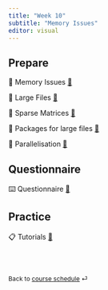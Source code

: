 ```yaml
---
title: "Week 10"
subtitle: "Memory Issues"
editor: visual
---
```



## Prepare

📖 Memory Issues [🔗](/contents/week-10/01_memory_issues.qmd)

📖 Large Files [🔗](/contents/week-10/02_large_files.qmd)

📖 Sparse Matrices [🔗](/contents/week-10/03_sparse_matrices.qmd)

📖 Packages for large files [🔗](/contents/week-10/04_packages_large_files.qmd)

📖 Parallelisation [🔗](/contents/week-10/05_parallelisation.qmd)


## Questionnaire

⌨️ Questionnaire [🔗](/questionnaire/qcm-week-10.qmd)

## Practice

📋 Tutorials [🔗](/labs/lab-week-10.qmd)

<br><br>

::: {style="font-size: 0.875em;"}
Back to [course schedule](/ "Course schedule") ⏎
:::